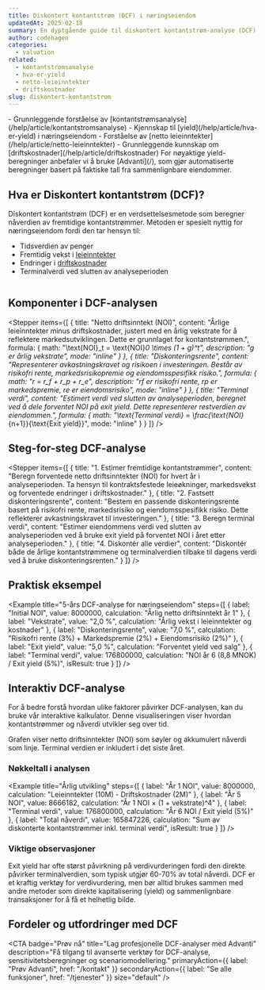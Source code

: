 ```yaml
---
title: Diskontert kontantstrøm (DCF) i næringseiendom
updatedAt: 2025-02-18
summary: En dyptgående guide til diskontert kontantstrøm-analyse (DCF) i næringseiendom - fra grunnleggende prinsipper til avanserte beregninger.
author: codehagen
categories:
  - valuation
related:
  - kontantstromsanalyse
  - hva-er-yield
  - netto-leieinntekter
  - driftskostnader
slug: diskontert-kontantstrom
---
```


<Prerequisites>
  - Grunnleggende forståelse av [kontantstrømsanalyse](/help/article/kontantstromsanalyse)
  - Kjennskap til [yield](/help/article/hva-er-yield) i næringseiendom
  - Forståelse av [netto leieinntekter](/help/article/netto-leieinntekter)
  - Grunnleggende kunnskap om [driftskostnader](/help/article/driftskostnader)
</Prerequisites>

<Note variant="info">
For nøyaktige yield-beregninger anbefaler vi å bruke [Advanti](/), som gjør automatiserte beregninger basert på faktiske tall fra sammenlignbare eiendommer.
</Note>

## Hva er Diskontert kontantstrøm (DCF)?

Diskontert kontantstrøm (DCF) er en verdsettelsesmetode som beregner nåverdien av fremtidige kontantstrømmer. Metoden er spesielt nyttig for næringseiendom fordi den tar hensyn til:
- Tidsverdien av penger
- Fremtidig vekst i [leieinntekter](/help/article/netto-leieinntekter)
- Endringer i [driftskostnader](/help/article/driftskostnader)
- Terminalverdi ved slutten av analyseperioden

<Math 
  formula="\text{Nåverdi} = \sum_{t=1}^{n} \frac{\text{NOI}_t}{(1 + r)^t} + \frac{\text{Terminal verdi}}{(1 + r)^n}"
  description="Hovedformelen for DCF hvor r er diskonteringsrenten, t er året, og n er analyseperioden"
/>

## Komponenter i DCF-analysen

<Stepper
  items={[
    {
      title: "Netto driftsinntekt (NOI)",
      content: "Årlige leieinntekter minus driftskostnader, justert med en årlig vekstrate for å reflektere markedsutviklingen. Dette er grunnlaget for kontantstrømmen.",
      formula: {
        math: "\\text{NOI}_t = \\text{NOI}_0 \\times (1 + g)^t",
        description: "g er årlig vekstrate",
        mode: "inline"
      }
    },
    {
      title: "Diskonteringsrente",
      content: "Representerer avkastningskravet og risikoen i investeringen. Består av risikofri rente, markedsrisikopremie og eiendomsspesifikk risiko.",
      formula: {
        math: "r = r_f + r_p + r_e",
        description: "rf er risikofri rente, rp er markedspremie, re er eiendomsrisiko",
        mode: "inline"
      }
    },
    {
      title: "Terminal verdi",
      content: "Estimert verdi ved slutten av analyseperioden, beregnet ved å dele forventet NOI på exit yield. Dette representerer restverdien av eiendommen.",
      formula: {
        math: "\\text{Terminal verdi} = \\frac{\\text{NOI}_{n+1}}{\\text{Exit yield}}",
        mode: "inline"
      }
    }
  ]}
/>

## Steg-for-steg DCF-analyse

<Stepper
  items={[
    {
      title: "1. Estimer fremtidige kontantstrømmer",
      content: "Beregn forventede netto driftsinntekter (NOI) for hvert år i analyseperioden. Ta hensyn til kontraktsfestede leieøkninger, markedsvekst og forventede endringer i driftskostnader."
    },
    {
      title: "2. Fastsett diskonteringsrente",
      content: "Bestem en passende diskonteringsrente basert på risikofri rente, markedsrisiko og eiendomsspesifikk risiko. Dette reflekterer avkastningskravet til investeringen."
    },
    {
      title: "3. Beregn terminal verdi",
      content: "Estimer eiendommens verdi ved slutten av analyseperioden ved å bruke exit yield på forventet NOI i året etter analyseperioden."
    },
    {
      title: "4. Diskontér alle verdier",
      content: "Diskontér både de årlige kontantstrømmene og terminalverdien tilbake til dagens verdi ved å bruke diskonteringsrenten."
    }
  ]}
/>

## Praktisk eksempel

<Example
  title="5-års DCF-analyse for næringseiendom"
  steps={[
    {
      label: "Initial NOI",
      value: 8000000,
      calculation: "Årlig netto driftsinntekt år 1"
    },
    {
      label: "Vekstrate",
      value: "2,0 %",
      calculation: "Årlig vekst i leieinntekter og kostnader"
    },
    {
      label: "Diskonteringsrente",
      value: "7,0 %",
      calculation: "Risikofri rente (3%) + Markedspremie (2%) + Eiendomsrisiko (2%)"
    },
    {
      label: "Exit yield",
      value: "5,0 %",
      calculation: "Forventet yield ved salg"
    },
    {
      label: "Terminal verdi",
      value: 176800000,
      calculation: "NOI år 6 (8,8 MNOK) / Exit yield (5%)",
      isResult: true
    }
  ]}
/>

## Interaktiv DCF-analyse

For å bedre forstå hvordan ulike faktorer påvirker DCF-analysen, kan du bruke vår interaktive kalkulator. Denne visualiseringen viser hvordan kontantstrømmer og nåverdi utvikler seg over tid.

<DcfChart
  rentalIncome={10000000}
  operatingCosts={2000000}
  discountRate={7.0}
  exitYield={5.0}
  years={5}
  growthRate={2.0}
/>

<Note variant="info">
  Grafen viser netto driftsinntekter (NOI) som søyler og akkumulert nåverdi som linje. Terminal verdien er inkludert i det siste året.
</Note>

### Nøkkeltall i analysen

<Example
  title="Årlig utvikling"
  steps={[
    {
      label: "År 1 NOI",
      value: 8000000,
      calculation: "Leieinntekter (10M) - Driftskostnader (2M)"
    },
    {
      label: "År 5 NOI",
      value: 8666182,
      calculation: "År 1 NOI × (1 + vekstrate)^4"
    },
    {
      label: "Terminal verdi",
      value: 176800000,
      calculation: "År 6 NOI / Exit yield (5%)"
    },
    {
      label: "Total nåverdi",
      value: 165847226,
      calculation: "Sum av diskonterte kontantstrømmer inkl. terminal verdi",
      isResult: true
    }
  ]}
/>

### Viktige observasjoner

<Summary
  title="Innsikt fra DCF-modellen"
  points={[
    {
      title: "Veksteffekt",
      description: "NOI øker jevnt med 2% årlig, som reflekterer forventet markedsvekst",
      iconName: "lineChart"
    },
    {
      title: "Diskonteringseffekt",
      description: "Fremtidige kontantstrømmer blir mindre verdt jo lenger frem i tid de kommer",
      iconName: "barChart"
    },
    {
      title: "Terminal verdi",
      description: "Utgjør en betydelig del av total verdi og er sensitiv for exit yield",
      iconName: "scales"
    },
    {
      title: "Akkumulert verdi",
      description: "Viser hvordan total nåverdi bygges opp over analyseperioden",
      iconName: "lightbulb"
    }
  ]}
/>

<Note variant="info">
  Exit yield har ofte størst påvirkning på verdivurderingen fordi den direkte påvirker terminalverdien, som typisk utgjør 60-70% av total nåverdi.
</Note>

<Note variant="success">
  DCF er et kraftig verktøy for verdivurdering, men bør alltid brukes sammen med andre metoder som direkte kapitalisering (yield) og sammenlignbare transaksjoner for å få et helhetlig bilde.
</Note>


## Fordeler og utfordringer med DCF

<Summary
  title="DCF i praksis"
  points={[
    {
      title: "Fordeler",
      description: "Tar hensyn til tidsverdien av penger og fremtidig vekst. Gir et detaljert bilde av investeringens verdi.",
      iconName: "barChart"
    },
    {
      title: "Utfordringer",
      description: "Krever mange antakelser om fremtiden. Sensitivt for endringer i input-parametere.",
      iconName: "scales"
    },
    {
      title: "Beste praksis",
      description: "Bruk konservative estimater og gjennomfør grundig sensitivitetsanalyse.",
      iconName: "lineChart"
    },
    {
      title: "Anvendelse",
      description: "Spesielt nyttig for eiendommer med varierende kontantstrømmer eller utviklingspotensial.",
      iconName: "lightbulb"
    }
  ]}
/>

<CTA
  badge="Prøv nå"
  title="Lag profesjonelle DCF-analyser med Advanti"
  description="Få tilgang til avanserte verktøy for DCF-analyse, sensitivitetsberegninger og scenariomodellering."
  primaryAction={{
    label: "Prøv Advanti",
    href: "/kontakt"
  }}
  secondaryAction={{
    label: "Se alle funksjoner",
    href: "/tjenester"
  }}
  size="default"
/> 
